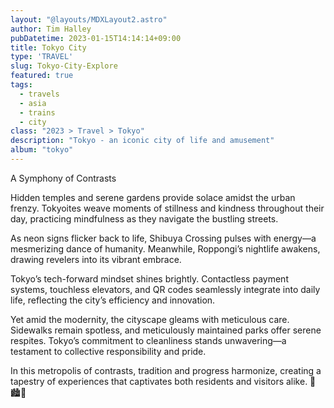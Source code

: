 ```yaml
---
layout: "@layouts/MDXLayout2.astro"
author: Tim Halley
pubDatetime: 2023-01-15T14:14:14+09:00
title: Tokyo City
type: 'TRAVEL'
slug: Tokyo-City-Explore
featured: true
tags:
  - travels
  - asia
  - trains
  - city
class: "2023 > Travel > Tokyo"
description: "Tokyo - an iconic city of life and amusement"
album: "tokyo"
---
```

A Symphony of Contrasts

Hidden temples and serene gardens provide solace amidst the urban frenzy. Tokyoites weave moments of stillness and kindness throughout their day, practicing mindfulness as they navigate the bustling streets.

As neon signs flicker back to life, Shibuya Crossing pulses with energy—a mesmerizing dance of humanity. Meanwhile, Roppongi’s nightlife awakens, drawing revelers into its vibrant embrace.

Tokyo’s tech-forward mindset shines brightly. Contactless payment systems, touchless elevators, and QR codes seamlessly integrate into daily life, reflecting the city’s efficiency and innovation.

Yet amid the modernity, the cityscape gleams with meticulous care. Sidewalks remain spotless, and meticulously maintained parks offer serene respites. Tokyo’s commitment to cleanliness stands unwavering—a testament to collective responsibility and pride.

In this metropolis of contrasts, tradition and progress harmonize, creating a tapestry of experiences that captivates both residents and visitors alike. 🌸🏙️🌿